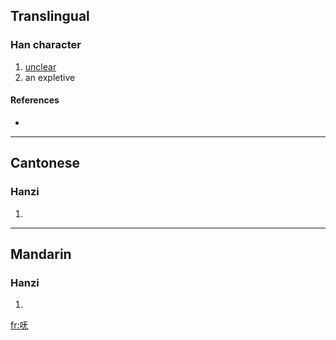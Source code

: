 {{also|嘸}}
==Translingual==

===Han character===
{{Han char|rn=30|rad=口|as=04|sn=7|four=|canj=口一大山 (RMKU)}}

# [[unclear]]
# an expletive

====References====
* {{Han ref|kx=0181.191|hdz=10585.060|uh=5452|ud=21586}}

----

==Cantonese==

===Hanzi===
{{yue-hanzi|jyut=|y=m4}}

# {{defn|Cantonese}}

----

==Mandarin==

===Hanzi===
{{cmn-hanzi|tra=嘸|pin=[[fǔ]] ([[fu3]])|wg=fu<sup>3</sup>}}

# {{defn|Mandarin}}

[[fr:呒]]
